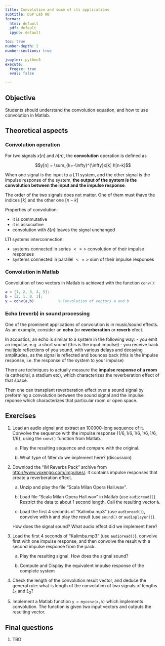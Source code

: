 ```yaml
---
title: Convolution and some of its applications
subtitle: DSP Lab 08
format: 
  html: default
  pdf: default
  ipynb: default

toc: true
number-depth: 2
number-sections: true

jupyter: python3
execute:
  freeze: true
  eval: false
    
---
```


## Objective

Students should understand the convolution equation, and how to use convolution in Matlab.

## Theoretical aspects

### Convolution operation

For two signals $x[n]$ and $h[n]$, the **convolution** operation is defined as

$$y[n] = \sum_{k=-\infty}^{\infty}x[k] h[n-k]$$

When one signal is the input to a LTI system, and the other signal is
the impulse response of the system, **the output of the system is the convolution 
between the input and the impulse response**.

The order of the two signals does not matter. One of them must thave the indices $[k]$ and the other one $[n-k]$

Properties of convolution:

  * it is commutative
  * it is associative
  * convolution with $\delta[n]$ leaves the signal unchanged

LTI systems interconnection:

  * systems connected in series $<=>$ convolution of their impulse responses
  * systems connected in parallel $<=>$ sum of their impulse responses

  
### Convolution in Matlab

Convolution of two vectors in Matlab is achieved with the function `conv()`:

```matlab
a = [1, 2, 3, 4, 5];
b = [2, 1, 0, 3];
y = conv(a,b)           % Convolution of vectors a and b
```

### Echo (reverb) in sound processing

One of the prominent applications of convolution is in music/sound effects. As an example, consider an **echo** (or **reverberation** or **reverb** efect.

In acoustics, an echo is similar to a system in the following way:
- you emit an impulse, e.g. a short sound (this is the input impulse)
- you receive back multiple reflections of you sound, with various delays and decaying amplitudes, as the signal is reflected and bounces back (this is the impulse response, i.e. the response of the system to your impulse)

There are techniques to actually measure the **impulse response of a room** (a cathedral, a stadium etc), which characterizes the reverberation effect of that space.

Then one can transplant reverberation effect over a sound signal by preforming a convolution between the sound signal and the impulse reponse which characterizes that particular room or open space.

## Exercises

1. Load an audio signal and extract an 100000-long sequence of it.
Convolve the sequence with the impulse response $\{ 1/6, 1/6, 1/6, 1/6, 1/6, 1/6\}$, using
the `conv()` function from Matlab.

    a. Play the resulting sequence and compare with the original.
    
    b. What type of filter do we implement here? (discussion)

2. Download the "IM Reverbs Pack" archive from [http://www.voxengo.com/impulses/](http://www.voxengo.com/impulses/).
It contains impulse responses that create a reverberation effect. 

    a. Unzip and play the file "Scala Milan Opera Hall.wav".
    
    b. Load file "Scala Milan Opera Hall.wav" in Matlab (use `audioread()`). Restrict the data to about 1 second length.
    Call the resulting vector **`h`**.
    
    c. Load the first 4 seconds of "Kalimba.mp3" (use `audioread()`), convolve with **`h`** and play the result (use `sound()` or `audioplayer()`).
    
    How does the signal sound? What audio effect did we implement here?


3. Load the first 4 seconds of "Kalimba.mp3" (use `audioread()`), convolve first with one impulse response, and then convolve the result with a second impulse response from the pack. 
  
    a. Play the resulting signal. How does the signal sound? 
    
    b. Compute and Display the equivalent impulse response of the complete system

4. Check the length of the convolution result vector, and deduce the general
rule: what is length of the convolution of two signals of lengths $L_1$ and $L_2$?

1. Implement a Matlab function `y = myconv(x,h)` which implements convolution.
The function is given two input vectors and outputs the resulting vector.


## Final questions


1. TBD

